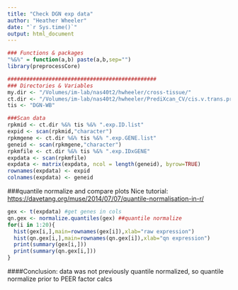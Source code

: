 ```yaml
---
title: "Check DGN exp data"
author: "Heather Wheeler"
date: "`r Sys.time()`"
output: html_document
---
```


```r
### Functions & packages
"%&%" = function(a,b) paste(a,b,sep="")
library(preprocessCore)

###############################################
### Directories & Variables
my.dir <- "/Volumes/im-lab/nas40t2/hwheeler/cross-tissue/"
ct.dir <- "/Volumes/im-lab/nas40t2/hwheeler/PrediXcan_CV/cis.v.trans.prediction/"
tis <- "DGN-WB"

###Scan data
rpkmid <- ct.dir %&% tis %&% ".exp.ID.list"
expid <- scan(rpkmid,"character")
rpkmgene <- ct.dir %&% tis %&% ".exp.GENE.list"
geneid <- scan(rpkmgene,"character")
rpkmfile <- ct.dir %&% tis %&% ".exp.IDxGENE"
expdata <- scan(rpkmfile)
expdata <- matrix(expdata, ncol = length(geneid), byrow=TRUE)
rownames(expdata) <- expid
colnames(expdata) <- geneid
```

###quantile normalize and compare plots
Nice tutorial: <https://davetang.org/muse/2014/07/07/quantile-normalisation-in-r/>
```r
gex <- t(expdata) #get genes in cols
qn.gex <- normalize.quantiles(gex) ##quantile normalize
for(i in 1:20){
  hist(gex[i,],main=rownames(gex[i]),xlab="raw expression")
  hist(qn.gex[i,],main=rownames(qn.gex[i]),xlab="qn expression")
  print(summary(gex[i,]))
  print(summary(qn.gex[i,]))
}
```


####Conclusion: data was not previously quantile normalized, so quantile normalize prior to PEER factor calcs